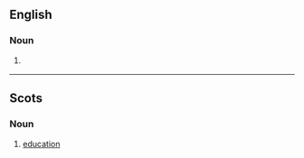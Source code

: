 ==English==

===Noun===
{{en-noun|-}}

# {{lb|en|UK|dated}} {{eye dialect of|education|lang=en}}

----

==Scots==

===Noun===
{{sco-noun|-}}

# [[education]]